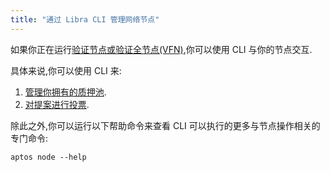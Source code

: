```yaml
---
title: "通过 Libra CLI 管理网络节点"
---
```


如果你正在运行[验证节点或验证全节点(VFN)](/zh/network/nodes/validator-node),你可以使用 CLI 与你的节点交互.

具体来说,你可以使用 CLI 来:

1. [管理你拥有的质押池](/zh/network/nodes/validator-node/connect-nodes/staking-pool-operations).
2. [对提案进行投票](/zh/network/nodes/validator-node/connect-nodes/staking-pool-voter).

除此之外,你可以运行以下帮助命令来查看 CLI 可以执行的更多与节点操作相关的专门命令:

```shellscript filename="Terminal"
aptos node --help
```
